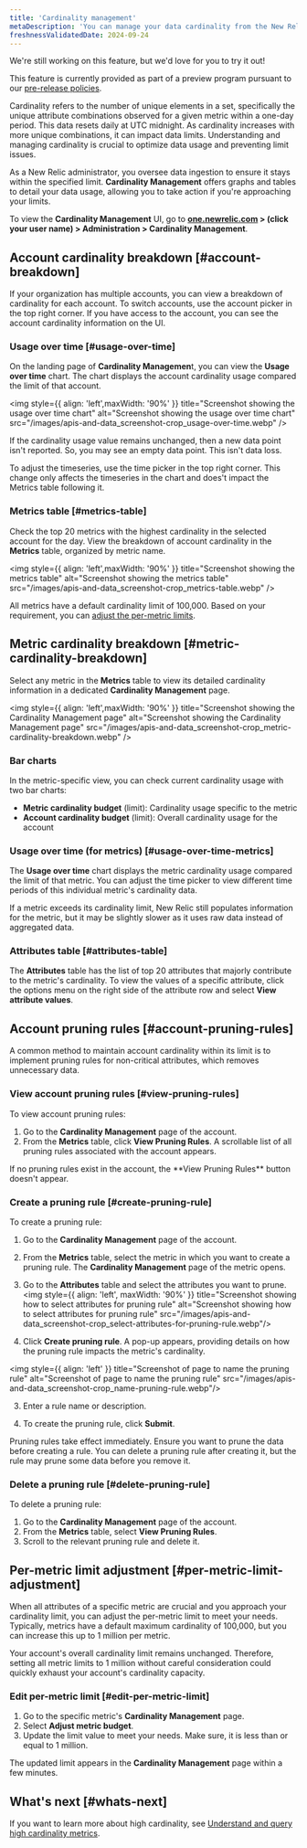 ```yaml
---
title: 'Cardinality management'
metaDescription: 'You can manage your data cardinality from the New Relic UI.'
freshnessValidatedDate: 2024-09-24
---
```


<Callout title="preview">
  We're still working on this feature, but we'd love for you to try it out!

  This feature is currently provided as part of a preview program pursuant to our [pre-release policies](/docs/licenses/license-information/referenced-policies/new-relic-pre-release-policy).
</Callout>

Cardinality refers to the number of unique elements in a set, specifically the unique attribute combinations observed for a given metric within a one-day period. This data resets daily at UTC midnight. As cardinality increases with more unique combinations, it can impact data limits. Understanding and managing cardinality is crucial to optimize data usage and preventing limit issues.

As a New Relic administrator, you oversee data ingestion to ensure it stays within the specified limit. <DNT>**Cardinality Management**</DNT> offers graphs and tables to detail your data usage, allowing you to take action if you're approaching your limits.

To view the **<DNT>Cardinality Management</DNT>** UI, go to **<DNT>[one.newrelic.com](https://one.newrelic.com)</DNT> > (click your user name) > <DNT>Administration > Cardinality Management</DNT>**.

## Account cardinality breakdown [#account-breakdown]

If your organization has multiple accounts, you can view a breakdown of cardinality for each account. To switch accounts, use the account picker in the top right corner. If you have access to the account, you can see the account cardinality information on the UI.

### Usage over time [#usage-over-time]

On the landing page of <DNT>**Cardinality Managemen**t</DNT>, you can view the <DNT>**Usage over time**</DNT> chart. The chart displays the account cardinality usage compared the limit of that account.

<img
    style={{ align: 'left',maxWidth: '90%' }}
    title="Screenshot showing the usage over time chart"
    alt="Screenshot showing the usage over time chart"
    src="/images/apis-and-data_screenshot-crop_usage-over-time.webp"
/>

<Callout variant="tip">
  If the cardinality usage value remains unchanged, then a new data point isn't reported. So, you may see an empty data point. This isn't data loss.
</Callout>

To adjust the timeseries, use the time picker in the top right corner. This change only affects the timeseries in the chart and does't impact the Metrics table following it.
### Metrics table [#metrics-table]
Check the top 20 metrics with the highest cardinality in the selected account for the day. View the breakdown of account cardinality in the <DNT>**Metrics**</DNT> table, organized by metric name.


<img
    style={{ align: 'left',maxWidth: '90%' }}
    title="Screenshot showing the metrics table"
    alt="Screenshot showing the metrics table"
    src="/images/apis-and-data_screenshot-crop_metrics-table.webp"
/>

All metrics have a default cardinality limit of 100,000. Based on your requirement, you can [adjust the per-metric limits](#per-metric-limit-adjustment).

## Metric cardinality breakdown [#metric-cardinality-breakdown]

Select any metric in the <DNT>**Metrics**</DNT> table to view its detailed cardinality information in a dedicated <DNT>**Cardinality Management**</DNT> page.

<img
    style={{ align: 'left',maxWidth: '90%' }}
    title="Screenshot showing the Cardinality Management page"
    alt="Screenshot showing the Cardinality Management page"
    src="/images/apis-and-data_screenshot-crop_metric-cardinality-breakdown.webp"
/>

### Bar charts
In the metric-specific view, you can check current cardinality usage with two bar charts:
* <DNT>**Metric cardinality budget**</DNT> (limit): Cardinality usage specific to the metric
* <DNT>**Account cardinality budget**</DNT> (limit): Overall cardinality usage for the account

### Usage over time (for metrics) [#usage-over-time-metrics]

The <DNT>**Usage over time**</DNT> chart displays the metric cardinality usage compared the limit of that metric. You can adjust the time picker to view different time periods of this individual metric's cardinality data.

<Callout variant="tip">
    If a metric exceeds its cardinality limit, New Relic still populates information for the metric, but it may be slightly slower as it uses raw data instead of aggregated data.
</Callout>

### Attributes table [#attributes-table]

The <DNT>**Attributes**</DNT> table has the list of top 20 attributes that majorly contribute to the metric's cardinality. To view the values of a specific attribute, click the options menu on the right side of the attribute row and select <DNT>**View attribute values**</DNT>.

## Account pruning rules [#account-pruning-rules]

A common method to maintain account cardinality within its limit is to implement pruning rules for non-critical attributes, which removes unnecessary data.

### View account pruning rules [#view-pruning-rules]

To view account pruning rules:
1. Go to the **Cardinality Management** page of the account.
2. From the **Metrics** table, click <DNT>**View Pruning Rules**</DNT>. A scrollable list of all pruning rules associated with the account appears.
  <Callout variant="tip">
If no pruning rules exist in the account, the <DNT>**View Pruning Rules**</DNT> button doesn't appear.
</Callout>

### Create a pruning rule [#create-pruning-rule]

To create a pruning rule:

1. Go to the **Cardinality Management** page of the account.
2. From the **Metrics** table, select the metric in which you want to create a pruning rule. The **Cardinality Management** page of the metric opens.
3. Go to the **Attributes** table and select the attributes you want to prune. 
  <img
    style={{ align: 'left', maxWidth: '90%' }}
    title="Screenshot showing how to select attributes for pruning rule"
    alt="Screenshot showing how to select attributes for pruning rule"
    src="/images/apis-and-data_screenshot-crop_select-attributes-for-pruning-rule.webp"/>

3. Click <DNT>**Create pruning rule**</DNT>. A pop-up appears, providing details on how the pruning rule impacts the metric's cardinality.
  
  <img
    style={{ align: 'left' }}
    title="Screenshot of page to name the pruning rule"
    alt="Screenshot of page to name the pruning rule"
    src="/images/apis-and-data_screenshot-crop_name-pruning-rule.webp"/>

3. Enter a rule name or description.
    
4. To create the pruning rule, click <DNT>**Submit**</DNT>.

<Callout variant="important">
Pruning rules take effect immediately. Ensure you want to prune the data before creating a rule. You can delete a pruning rule after creating it, but the rule may prune some data before you remove it.
</Callout>

### Delete a pruning rule [#delete-pruning-rule]

To delete a pruning rule:

1. Go to the **Cardinality Management** page of the account.
2. From the **Metrics** table, select <DNT>**View Pruning Rules**</DNT>.
3. Scroll to the relevant pruning rule and delete it. 

## Per-metric limit adjustment [#per-metric-limit-adjustment]

When all attributes of a specific metric are crucial and you approach your cardinality limit, you can adjust the per-metric limit to meet your needs. Typically, metrics have a default maximum cardinality of 100,000, but you can increase this up to 1 million per metric.

<Callout variant="tip">
  Your account's overall cardinality limit remains unchanged. Therefore, setting all metric limits to 1 million without careful consideration could quickly exhaust your account's cardinality capacity.
</Callout>

### Edit per-metric limit [#edit-per-metric-limit]

1. Go to the specific metric's <DNT>**Cardinality Management**</DNT> page.
2. Select <DNT>**Adjust metric budget**</DNT>.
3. Update the limit value to meet your needs. Make sure, it is less than or equal to 1 million.

The updated limit appears in the <DNT>**Cardinality Management**</DNT> page within a few minutes.


## What's next [#whats-next]

If you want to learn more about high cardinality, see [Understand and query high cardinality metrics](/docs/data-apis/ingest-apis/metric-api/NRQL-high-cardinality-metrics/).

